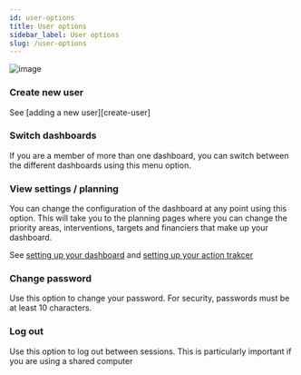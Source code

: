 ```yaml
---
id: user-options
title: User options
sidebar_label: User options
slug: /user-options
---
```



<div style={{textAlign: 'center'}}>

  ![image](/assets/user-dropdown.png)

</div>



### Create new user

See [adding a new user][create-user]


### Switch dashboards

If you are a member of more than one dashboard, you can switch between the different
dashboards using this menu option.


### View settings / planning

You can change the configuration of the dashboard at any point using this option.
This will take you to the planning pages where you can change the priority areas,
interventions, targets and financiers that make up your dashboard.

See [setting up your dashboard](dashboard-planning) and
[setting up your action trakcer](tracker-planning)


### Change password

Use this option to change your password. For security, passwords must be at least 10 characters.


### Log out

Use this option to log out between sessions. This is particularly important if you
are using a shared computer

